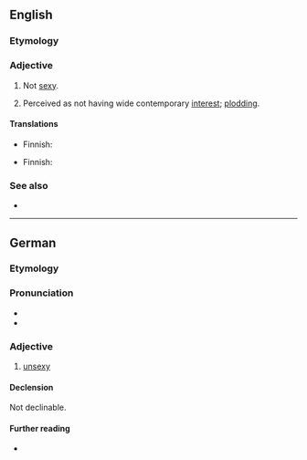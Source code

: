 ==English==

===Etymology===
{{prefix|en|un|sexy}}

===Adjective===
{{en-adj|er}}

# Not [[sexy]].
# {{lb|en|of research etc}} Perceived as not having wide contemporary [[interest]]; [[plodding]].

====Translations====
{{trans-top|not sexy}}
* Finnish: {{t+|fi|epäseksikäs}}
{{trans-mid}}
{{trans-bottom}}

{{trans-top|perceived as uninteresting}}
* Finnish: {{t|fi|[[ei]] [[seksikäs]]}}
{{trans-mid}}
{{trans-bottom}}

===See also===
*{{l|en|nonsexy}}

----

==German==

===Etymology===
{{prefix|de|un|sexy}}

===Pronunciation===
* {{IPA|/ˈʊnˌsɛksi/|lang=de}}
* {{hyphenation|un|se|xy|lang=de}}

===Adjective===
{{de-adj|-}}

# {{lb|de|colloquial}} [[#English|unsexy]]

====Declension====
Not declinable.

====Further reading====
* {{R:Duden}}